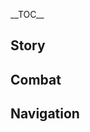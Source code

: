 {{CharacterTabs}}
{{LanguageTabs}}
__TOC__
==Story==
{{VO/Story
|character           = Varesa
|language            = ja
|name                = ヴァレサ

<!-- Hello -->
|vo_01_01_title      = 初めまして…
|vo_01_01_subtitle   = Hello
|vo_01_01_file       = VO_{language}{character} Hello.ogg
|vo_01_01_tx         = こ、ここ…こんにちは！わたしヴァレサ。「豊穣の邦」の戦士で、家は果樹園をやってるの。美味しい食べ物に興味はない？それか荷車いっぱいの果物を買いたかったり、「英雄たちの物語」を聞きたかったりしないかなぁ？もしそうだったら、わたしに任せて！いちばん美味しい食べ物も、「豊穣の邦」で手に入る最高品質の果物も、そして忘れちゃいけない英雄たちのすごい伝説も、全部教えてあげるから！
|vo_01_01_rm         = 

<!-- Chats -->
|vo_02_01_title      = 世間話・たくさん食べる
|vo_02_01_subtitle   = Chat: Eating
|vo_02_01_file       = VO_{language}{character} Chat - Eating.ogg
|vo_02_01_tx         = お父さんとお母さんがこう言ってたんだ&mdash;&mdash;どれだけ忙しくても、お腹が空いたら楽しくたくさん食べなさいって！だから食べ物を何段も重ねて、ぎゅっと押しつぶして食べるのが好きなんだ～！そうすればすぐお腹いっぱいになれるし、時間も節約できるでしょ～！
|vo_02_01_rm         = 

|vo_02_02_title      = 世間話・筋力トレーニング
|vo_02_02_subtitle   = Chat: Strength Training
|vo_02_02_file       = VO_{language}{character} Chat - Strength Training.ogg
|vo_02_02_tx         = 力っていうのはねぇ、サボってると身体から逃げちゃうんだよ～！きみも一緒に、トレーニングど～お？
|vo_02_02_rm         = 

|vo_02_03_title      = 世間話・果樹園の手入れ
|vo_02_03_subtitle   = Chat: Managing the Orchard
|vo_02_03_file       = VO_{language}{character} Chat - Managing the Orchard.ogg
|vo_02_03_tx         = 果物を育てるにはいろんなことを考えないといけないんだ。いい感じのタイミングで水やりと草むしりをしてあげて～、鉱石の粉末で土に栄養を補給してあげて～、温度も快適に保ってあげるの。でも一番大切なのはやっぱり、果物たちの気持ちに寄り添うこと！
|vo_02_03_rm         = 

<!-- Weather -->
|vo_03_01_title      = 雨の日…
|vo_03_01_subtitle   = When It Rains
|vo_03_01_file       = VO_{language}{character} When It Rains.ogg
|vo_03_01_tx         = えへへ～きっと果樹園の果物たちが喜んでるんじゃないかなぁ。竜ちゃんたちも今日は水やりの手間が省けて嬉しいだろうね～
|vo_03_01_rm         = 

|vo_03_02_title      = 雷の日…
|vo_03_02_subtitle   = When Thunder Strikes
|vo_03_02_file       = VO_{language}{character} When Thunder Strikes.ogg
|vo_03_02_tx         = ひやぁぁーー！…フィエテナさまなら雷に体当りして跳ね返せるって、ウォーベンで見た…！わ、わたしも怖がっちゃダメ…ひゃうっ！
|vo_03_02_rm         = 

|vo_03_03_title      = 雪の日…
|vo_03_03_subtitle   = When It Snows
|vo_03_03_file       = VO_{language}{character} When It Snows.ogg
|vo_03_03_tx         = 真っ白で…ひんやりしてる…あんまり見たことないけど、食べられるのかなぁ？
|vo_03_03_rm         = 

|vo_03_04_title      = 晴れの日…
|vo_03_04_subtitle   = When the Sun Is Out
|vo_03_04_file       = VO_{language}{character} When the Sun Is Out.ogg
|vo_03_04_tx         = あったか～い…お腹いっぱいになった後、ぬくぬくお陽さまを浴びると、ついお昼寝したくなっちゃうよねぇ…すぴ～…
|vo_03_04_rm         = 

|vo_03_05_title      = 暴風の日…
|vo_03_05_subtitle   = When the Wind Is Blowing
|vo_03_05_file       = VO_{language}{character} When the Wind Is Blowing.ogg
|vo_03_05_tx         = 追い風を利用したら、もっと速く走れるかなぁ…うっ、いけない、サボろうとしちゃ！
|vo_03_05_rm         = 

<!-- Greetings -->
|vo_04_01_title      = おはよう…
|vo_04_01_subtitle   = Good Morning
|vo_04_01_file       = VO_{language}{character} Good Morning.ogg
|vo_04_01_tx         = ふああっ…おはよ～…ちょっと二度寝したい気分だけど…ダメダメ！目を覚ますために、まず腕立て百回！
|vo_04_01_rm         = 

|vo_04_02_title      = こんにちは…
|vo_04_02_subtitle   = Good Afternoon
|vo_04_02_file       = VO_{language}{character} Good Afternoon.ogg
|vo_04_02_tx         = お昼ごはんの時間だぁ～！力をいっぱいつけるためにも、たくさん食べなきゃね～！
|vo_04_02_rm         = 

|vo_04_03_title      = こんばんは…
|vo_04_03_subtitle   = Good Evening
|vo_04_03_file       = VO_{language}{character} Good Evening.ogg
|vo_04_03_tx         = 英雄の残した名言にこんなのがあるんだ&mdash;&mdash;「一日の終わりにとても疲れを感じていたら、それは今日のあなたが怠けずに、全力を尽くした証拠である」って。つまり、疲れは時に栄誉の証になるんだよ～！
|vo_04_03_rm         = 

|vo_04_04_title      = おやすみ…
|vo_04_04_subtitle   = Good Night
|vo_04_04_file       = VO_{language}{character} Good Night.ogg
|vo_04_04_tx         = うーん…あんまり力は使わなかったけど、やっぱりこの時間になると眠くなっちゃう…きみも柔らかい枕を探して、早く寝てねぇ。グレインの実の葉っぱを干して枕にするのがいちばん気持ちいいんだぁ…今度わたしが…作って…すぴ～…
|vo_04_04_rm         = 

<!-- About -->
|vo_05_01_title      = ヴァレサ自身について・モリモリ食べれば力もモリモリ
|vo_05_01_subtitle   = About {character}: Eating for Strength
|vo_05_01_file       = VO_{language}{character} About {character} - Eating for Strength.ogg
|vo_05_01_tx         = 食べてばかりで鍛えないグータラさんじゃない限り、食べれば食べるほど力がつくはずだよ～！ただわたしの場合はね、力がある代わりにどんだけ食べてもお腹がいっぱいにならないんだ。お父さんとお母さんの果樹園を手伝うようになってからは、何時間か働いただけでお腹が空いてクラクラしてきちゃって。だからわたし、ちょっとだけ人より食べる量が多いんだよねぇ…
|vo_05_01_rm         = 

|vo_05_02_title      = ヴァレサ自身について・英雄たちの話
|vo_05_02_subtitle   = About {character}: Heroic Tales
|vo_05_02_friendship = 4
|vo_05_02_file       = VO_{language}{character} About {character} - Heroic Tales.ogg
|vo_05_02_tx         = 小さい頃から英雄たちの話を聞くのが好きだったんだ～！英雄たちが頑張って戦ってくれたおかげで、今のわたしは好きなものを食べて安心して眠れる。うちの部族には「フィエテナ」さまっていう英雄がいたの。走るのがとっても速くて、豪快な飛び蹴りで山を真っ二つにできたんだよ～！わたしが気合いを入れて戦うときの戦闘スタイルが、フィエテナさまにちょっと似てるって言われたとき、すごく嬉しかったなぁ～
|vo_05_02_rm         = 

<!-- About Us -->
|vo_06_01_title      = カッコいいロゴについて…
|vo_06_01_subtitle   = About Us: Epically Cool
|vo_06_01_file       = VO_{language}{character} About Us - Epically Cool.ogg
|vo_06_01_tx         = きみの活躍は友達から聞いたよ！たくさんの強敵を倒してきて、すごい称号もいっぱい持ってるんだよねぇ！そだ、いいこと思いついたんだけど、ラクガキが得意な人に頼んで、きみの称号一つひとつにカッコいいロゴを描いてもらうのはどうかなぁ？そして、それを画集にするの！そうすれば、もっとたくさんの子供たちがきみの物語を知れて、育っていけるでしょ？きみの活躍を励みに、いろんな分野のすごい人が生まれると思うんだぁ！
|vo_06_01_rm         = 

|vo_06_02_title      = 前進することについて…
|vo_06_02_subtitle   = About Us: Side by Side
|vo_06_02_quest      = Incandescent Ode of Resurrection
|vo_06_02_friendship = 6
|vo_06_02_file       = VO_{language}{character} About Us - Side by Side.ogg
|vo_06_02_tx         = きみは今や、ナタ中が誇りに思う「トゥマイニ」、この時代の最も偉大な英雄！でも不思議だなぁ…きみのそばにいても全然緊張しないし、遠い高みにいるような…畏れも感じない。フレンドリーで優しい印象があるからかなぁ？わたし、きみのそばにいたいんだ～！きみが必要とするときはいつでも全力を尽くすよ。仲間と協力しながら、一緒に前進した古代の英雄たちみたいにねぇ～！
|vo_06_02_rm         = 

<!-- Miscellany I -->
|vo_07_01_title      = 「神の目」について…
|vo_07_01_subtitle   = About the Vision
|vo_07_01_friendship = 4
|vo_07_01_file       = VO_{language}{character} About the Vision.ogg
|vo_07_01_tx         = ウォーベンによると「神の目」はとても大事な瞬間に、運命的な光を帯びて、特別な人の手にゆっくり降りてくるんだって。けどわたし、神の目を手に入れたときのことって、詳しく覚えてないんだよねぇ…ただ、とても怖い夢を見てた気がする…夢の中で、わたしは部族の正門で魔物と戦ってて…一度死にかけたの。けど目が覚めると、神の目がわたしの額に置かれてたんだ…まさか、夢の中で英雄の誰かが祝福してくれたのかなぁ？
|vo_07_01_rm         = 

|vo_07_02_title      = シェアしたいこと…
|vo_07_02_subtitle   = Something to Share
|vo_07_02_file       = VO_{language}{character} Something to Share.ogg
|vo_07_02_tx         = 「こだまの子」に何度か通って、そこの職人さんから技術を学んでこの仮面を作ったんだぁ～！フィエテナさまが二度目の「夜巡者の戦争」に参加したときの仮面をイメージしたの、わたしの直感を頼りにね！その時のフィエテナさまは、まだ「恐れなき岩山」って呼ばれてなかったけど、恐怖を乗り越えてすべての強敵に勝ったんだよ！この仮面はわたしにきっと無限の勇気を与えてくれる。今思うと、わたしの直感は正しかったみたいだねぇ～！
|vo_07_02_rm         = 

|vo_07_03_title      = 興味のあること…
|vo_07_03_subtitle   = Interesting Things
|vo_07_03_file       = VO_{language}{character} Interesting Things.ogg
|vo_07_03_tx         = 冒険者協会のメンバーはテイワット各地を旅できるって聞いたよ。それってつまり…果物が腐る心配をしなくていいし、商売に追われる心配もなくって…しかも今いる場所以外の、いろんな国のグルメを味わえるってことだよねぇ？う～ん…果樹園の手入れがあるから長期のお出かけってできないんだけど…冒険者協会って、バイトとか募集してないかなぁ…
|vo_07_03_rm         = 

<!-- About Others -->
|vo_08_01_title      = イアンサについて・コーチと上司
|vo_08_01_subtitle   = About Iansan: Coach and Commander
|vo_08_01_friendship = 4
|vo_08_01_file       = VO_{language}{character} About Iansan - Coach and Commander.ogg
|vo_08_01_tx         = イアンサさんはわたしのコーチで、わたしがいちばん尊敬してる人だよ～！わたしの力を引き出してくれて、戦い方もたくさん教えてくれたんだ。それに「豊穣の邦」のパトロール隊に、わたしを推薦してくれたの！イアンサコーチは、パトロール隊でもかなりの発言権を持っててね。わたしはイアンサコーチの指揮に従って、この力を必要とするところに行って戦ってるんだぁ～！そう考えると、わたしの上司とも言えるねぇ～！
|vo_08_01_rm         = 

|vo_08_02_title      = イアンサについて・毎日のトレーニング
|vo_08_02_subtitle   = About Iansan: Continued Training
|vo_08_02_quest      = Incandescent Ode of Resurrection
|vo_08_02_friendship = 4
|vo_08_02_file       = VO_{language}{character} About Iansan - Continued Training.ogg
|vo_08_02_tx         = イアンサコーチが言うには、わたしは普通の魔物なら簡単に倒せるけど「英雄たちが力を合わせて倒すべき相手」に勝つには、まだまだ精進しなきゃいけないんだって。わたし、毎日コーチの計画通りにトレーニングしてるんだけど、食事制限もその一環でね…イアンサコーチが見てるとこでは、揚げ物とか、糖分の多いお菓子は食べられないんだぁ。確かに健康によくないだろうけど、とっても美味しいでしょ…だから秘密のキャンプ場でこっそり食べてるの…あっ、もしいつか一緒にご飯を食べに行くことがあっても内緒にしてね！
|vo_08_02_rm         = 

|vo_08_03_title      = マーヴィカについて…
|vo_08_03_subtitle   = About Mavuika
|vo_08_03_friendship = 4
|vo_08_03_file       = VO_{language}{character} About Mavuika.ogg
|vo_08_03_tx         = 炎神さまがトレーニングで使ってるバーベル・プレートって、どれもあの「双駆輪」の五倍の重さがあるらしいよ～！しかも、最初から十枚も使うんだって…あと聞いた話だと、炎神さまは指二本でクビナガライノくらいおっきな岩を持ち上げられるんだって～！こんなに力持ちな人が横にいたら、恥ずかしくてバーベルでトレーニングなんてできなくなりそうだけど…炎神さまは別でね。あの方の声には安心感があるし、その眼差しはわたしを励ましてくれるの。たとえ炎神さまには追いつけなくても、毎日120パーセントの力でトレーニングしてるんだ。自信をなくしてスネるほうが、もっとダメだかんね！
|vo_08_03_rm         = 

|vo_08_04_title      = ムアラニについて…
|vo_08_04_subtitle   = About Mualani
|vo_08_04_friendship = 4
|vo_08_04_file       = VO_{language}{character} About Mualani.ogg
|vo_08_04_tx         = わたしの体重が適正値を超えてるってことで、ダイエットするようコーチに言われたことがあってね。水泳が効果的だってことで「流泉の衆」でトレーニングすることになったの。浮き輪に乗ったイアンサコーチが、ムアラニちゃんのざぶざぶサメくんに引っ張られながら、わたしの泳ぎを監督してくれたんだ。毎日、ランニング三万歩分と同じ距離を泳いだんだよ～！ううっ…ムアラニちゃんがこっそりスタミナ補充のためのキャンディをくれてなかったら、絶対耐えられなかったよ…あの子にはとっても感謝してるんだぁ～…
|vo_08_04_rm         = 

|vo_08_05_title      = キィニチについて…
|vo_08_05_subtitle   = About Kinich
|vo_08_05_friendship = 4
|vo_08_05_file       = VO_{language}{character} About Kinich.ogg
|vo_08_05_tx         = わたしが「帰火聖夜の巡礼」に参加した回数って、あんまり多くないんだけど…団体戦で一回だけキィニチくんに当たったことがあるんだ…すんごくすばしっこくて、毎回わたしのタックルを避けるの。結局、わたしは力を使い果たして、そのままキィニチくんの一撃であっけなく気絶しちゃってね…わたしがフラフラになりながら仲間を呼びに行こうとしたときには…とっくに聖火を持って行かれちゃってたよ。
|vo_08_05_rm         = 

|vo_08_06_title      = シロネンについて…
|vo_08_06_subtitle   = About Xilonen
|vo_08_06_friendship = 4
|vo_08_06_file       = VO_{language}{character} About Xilonen.ogg
|vo_08_06_tx         = わたしが「こだまの子」で技術を学んだ場所は「ムフル宝石店」っていうところなんだけど、そこの職人さんたちがよくシロネンさんの名前を口にしてたんだ！でも実際に会ったのは一、二回で、話したことはないの…けど、シロネンさんがお店に勧めた音楽なら聞いたことあるよ！すごくリズミカルで、テンションの上がる曲でね。ランニングの時に聴くと、いつの間にか普段より多く走ってて、しかも疲れないんだぁ～！
|vo_08_06_rm         = 

|vo_08_07_title      = シトラリについて…
|vo_08_07_subtitle   = About Citlali
|vo_08_07_friendship = 4
|vo_08_07_file       = VO_{language}{character} About Citlali.ogg
|vo_08_07_tx         = マンガの読者お便り欄で見たことあるよ～！「黒曜石の老婆」は、今の「謎煙の主」でいちばん強い英雄で、すごく尊敬されてるんだよねぇ～！でも「黒曜石の老婆」があんなに若い見た目をしてるなんて最初は知らなくって…。初めて会ったのは、酒場で酔いつぶれながら「謎煙の主」って言ってたところなんだけど、もちろんその人が「黒曜石の老婆」だなんて想像もしてなかったし、お金を持ってなさそうだったからお代を立て替えてあげたの。でも、その後どうしたらいいか分からなくて、彼女を担いで「謎煙の主」の「黒曜石の老婆」に助けを求めようとしたんだぁ。「黒曜石の老婆」がどこにいるか近くの人に聞いて回ったら、わたしが担いでる人に気づいた途端、みんな怯えだしてね…その時になってようやく、何かがおかしいって気づいたんだよね～…
|vo_08_07_rm         = 

|vo_08_08_title      = ドリーについて…
|vo_08_08_subtitle   = About Dori
|vo_08_08_quest      = Incandescent Ode of Resurrection
|vo_08_08_friendship = 4
|vo_08_08_file       = VO_{language}{character} About Dori.ogg
|vo_08_08_tx         = あの背がちっちゃくて、モラの尽きないお財布を持ってる大商人さんのこと？ううっ…あの人、値切りがすごいんだよねぇ…毎回果物を売るたびに三、四割…いや、それ以上に値切られちゃうの！でも嬉しいことに、いつも荷車数台分の果物を買ってくれるんだ～びっくりだよねぇ！それにモジャモジャ駄獣もなでさせてくれるの。ふわふわで～すごくお利口さんなんだ～
|vo_08_08_rm         = 

|vo_08_09_title      = エスコフィエについて…
|vo_08_09_subtitle   = About Escoffier
|vo_08_09_quest      = Incandescent Ode of Resurrection
|vo_08_09_friendship = 4
|vo_08_09_file       = VO_{language}{character} About Escoffier.ogg
|vo_08_09_tx         = エスコフィエさんってすごく厳しくってね…レストランの仕入れでうちの果物を買うとき、いつも何個か抜き取って「サンプル分析」？をして調べるんだ。もし糖度や成分がイマイチだと納得してくれないの…でもエスコフィエさんが作る料理って、とってもとーっても美味しいんだよ！えへへ～毎日食べられたらいいのになぁ～！もしそうなったら、まさに神様レベルのおもてなしだよねぇ～！
|vo_08_09_rm         = 

<!-- More About -->
|vo_09_01_title      = ヴァレサを知る・1
|vo_09_01_subtitle   = More About {character}: I
|vo_09_01_file       = VO_{language}{character} More About {character} - 01.ogg
|vo_09_01_tx         = この世界には、悪い人よりも良い人のほうがずっとずっと多いと思うんだぁ。みんなが作った家や家具はすっごく使い勝手がいいし、ご飯も美味しい。音楽や遊びもとっても楽しいよねぇ。たまに果物を売るときにうっかり勘定を間違えて、安く売っちゃうこともあるけど、親切なお客さんは得をしようとなんて考えてないはずだよ。少なくとも、心の底から嫌いな「悪い人」には会ったことないなぁ～！…本当に腹が立つのは、何を考えてるか分からない魔物たちだよ…特にあのおっかなくてずる賢いアビス！
|vo_09_01_rm         = 

|vo_09_02_title      = ヴァレサを知る・2
|vo_09_02_subtitle   = More About {character}: II
|vo_09_02_friendship = 3
|vo_09_02_file       = VO_{language}{character} More About {character} - 02.ogg
|vo_09_02_tx         = わたしがまだ小さかった頃、アビスが「豊穣の邦」を襲ったことがあってね。たくさんの知り合いが怪我しちゃったんだ…その時、お父さんとお母さん、それからわたしは遠く離れた地下室に隠れることしかできなかった…ドアも絶対開かないようしっかり閉めてね。魔物がドアをドンドン叩く音がしたとき、わたしは声を上げることも泣くこともできなくて…幸い、部族のパトロール隊が駆けつけてくれたおかげで、なんとか逃げられたんだけど…。それでね、その時思ったの。昔の英雄たちがたとえ不死で今も生きていたところで、ピンチの時には手が回らないって。だって英雄たちが世界の隅々にまで手を伸ばして、人々を守ることはできないでしょ？だから身体を鍛えて、もっと戦えるようになって…少なくとも、危険な目に遭ったときは自分の力で乗り越えられるようになりたいって思ったんだ～！
|vo_09_02_rm         = 

|vo_09_03_title      = ヴァレサを知る・3
|vo_09_03_subtitle   = More About {character}: III
|vo_09_03_friendship = 4
|vo_09_03_file       = VO_{language}{character} More About {character} - 03.ogg
|vo_09_03_tx         = 戦い方を覚えたばかりの頃、魔物の前に立つだけで足がぶるぶる震えちゃってねぇ。けどその時のわたしは…悪いものを全部追い払えば、楽しく暮らせると思ってたんだ。だから仮面を被って、自分を物語の中の英雄だと思い込み、目を閉じて突進を続けたの…そしたら暴れてる魔物たちを突き飛ばすことができたんだぁ～！ある日ね、同じようにヒルチャールと戦ってたら、わたしの突進でこん棒がひゅーって遠くに飛んでいって、イアンサコーチの頭に当たっちゃったことがあったの。それでコーチの目に留まって、才能があるかもってことで指導してもらえるようになったんだぁ～
|vo_09_03_rm         = 

|vo_09_04_title      = ヴァレサを知る・4
|vo_09_04_subtitle   = More About {character}: IV
|vo_09_04_friendship = 5
|vo_09_04_file       = VO_{language}{character} More About {character} - 04.ogg
|vo_09_04_tx         = こんなこと思ってもなかったんだけど、トレーニングを始めて数ヶ月で、みんなから稀に見る天才的なパワーだって褒められるようになったんだぁ。それで「帰火聖夜の巡礼」に参加するよう勧められたの…でも、わたしが想定してた相手はずっと魔物だったから、他の部族の人たちや、ましてやわたしの果物を買ってくれる友人たちと戦うのには慣れてなくって…まったく力加減が分からなかったし、怪我をさせちゃうんじゃないかって怖かったんだ…だから当然、大会に出るとすぐに負けちゃった…何度も負けて、もう大会に出るのは怖いって言ったら、出場を勧められることもなくなったんだ…
|vo_09_04_rm         = 

|vo_09_05_title      = ヴァレサを知る・5
|vo_09_05_subtitle   = More About {character}: V
|vo_09_05_quest      = Incandescent Ode of Resurrection
|vo_09_05_friendship = 6
|vo_09_05_file       = VO_{language}{character} More About {character} - 05.ogg
|vo_09_05_tx         = でもねぇ、自分でも問題だってことはよく分かってるの。仮面を被って、自分が英雄だと思い込んだときにだけ、相手を負かすほどの力を出せるのって…まるで逃げてるみたいでしょ。本当に殻を破りたいなら、果物の重さを量るように一つひとつの動きをしっかりコントロールして、真剣に戦いと向き合い…「ありのままの自分」で戦えるようにならないと！そういえば…きみって神さまと同じくらいすごい力を持ってるのに、それを暴走させることなく、どんな状況でも適切な力を出せてるよねぇ。その、わたしの英雄さま…ご指導お願いできないかなぁ？
|vo_09_05_rm         = 

<!-- Miscellany II -->
|vo_10_01_title      = ヴァレサの趣味…
|vo_10_01_subtitle   = {character}'s Hobbies
|vo_10_01_file       = VO_{language}{character} Hobbies.ogg
|vo_10_01_tx         = えへへっ、わたしねぇ～景色のいいところでキャンプするのが好きなんだ～！うちのキャラバンがよく通るルートの近くに、いい場所がいくつかあるんだよ。テントを張って、椅子やお鍋をセットして、あったか～い焚き火のそばでお歌を唄いながら、夜景と星を眺めるの。そしてあつあつのキャンプ飯を食べるんだぁ…はぁ～最高だよねぇ～
|vo_10_01_rm         = 

|vo_10_02_title      = ヴァレサの悩み…
|vo_10_02_subtitle   = {character}'s Troubles
|vo_10_02_file       = VO_{language}{character} Troubles.ogg
|vo_10_02_tx         = む、むずかしい…イアンサコーチが読んでる本、いったい何が書いてあるの…スメールとフォンテーヌの人が研究して編み出した「科学的なトレーニング」って、すっごく複雑…「体脂肪率」っていう数字が高すぎるから？イアンサコーチは甘いものをお腹いっぱい食べさせてくれないし、野菜の割合を倍にするよう言ってくるんだぁ…わたしにはチンプンカンプンだよ～
|vo_10_02_rm         = 

|vo_10_03_title      = 好きな食べ物…
|vo_10_03_subtitle   = Favorite Food
|vo_10_03_file       = VO_{language}{character} Favorite Food.ogg
|vo_10_03_tx         = ご飯を食べるときは、心が満たされて、力がみなぎるまで食べないと！味を楽しめる料理ならなんでも好きだよ～！タレの量が大事だよねぇ～、あと糖分も欠かせないかなぁ。「ブレイズ・ミートシチュー」や「温泉タイム」なんて、一口食べるたびに幸せな気分になれるんだ…うっ…ざ、罪悪感のことはいったん忘れとく方向で…
|vo_10_03_rm         = 

|vo_10_04_title      = 嫌いな食べ物…
|vo_10_04_subtitle   = Least Favorite Food
|vo_10_04_file       = VO_{language}{character} Least Favorite Food.ogg
|vo_10_04_tx         = 焦げてたり、腐ってたり、生焼けのものはあんまり食べないかなぁ…味はまだ我慢できるとしても、食べたところで力がつかないからね。はぁ…やっぱりわたし、フィエテナさまには遠く及ばないよ。伝説によるとねぇ、戦場でいちばん苦しかったときは、カビの生えたタタコスや燃えてほぼ炭になった肉を食べてたんだって。そんな状態で敵と戦い続けるなんて…一体どうやったらできるんだろう…？
|vo_10_04_rm         = 

<!-- Receiving a Gift -->
|vo_11_01_title      = 贈り物を受け取る・1
|vo_11_01_subtitle   = Receiving a Gift: I
|vo_11_01_file       = VO_{language}{character} Receiving a Gift - 01.ogg
|vo_11_01_tx         = 美味しい！はああ…すっごく美味しいよ、幸せぇ～…うぅ…きみはスーパー料理人だねぇ～！もし…「熱闘の宴」できみを料理人に招いたら、みんな食べ物を残さないだろうね！もしかしたら、とんでもないライバルがたくさん現れて、全力を出しても敵わなくなっちゃうかも！
|vo_11_01_rm         = 

|vo_11_02_title      = 贈り物を受け取る・2
|vo_11_02_subtitle   = Receiving a Gift: II
|vo_11_02_file       = VO_{language}{character} Receiving a Gift - 02.ogg
|vo_11_02_tx         = ふぅ～満足満足～…百人前食べても飽きないかも！あっ、本当に百人前作ってほしいわけじゃないよ。そんな大変なことさせられないし…ただ、もうちょっと食べたいだけで…
|vo_11_02_rm         = 

|vo_11_03_title      = 贈り物を受け取る・3
|vo_11_03_subtitle   = Receiving a Gift: III
|vo_11_03_file       = VO_{language}{character} Receiving a Gift - 03.ogg
|vo_11_03_tx         = なんだか口に合わないような…前菜を食べてないからかなぁ？なんかね、この料理からは…英雄たちが戦う時の波乱万丈なものを感じるっていうか…そう！「戦場の味」ってやつかも！す…すごいなぁ～！ちゃんと食べなきゃ！
|vo_11_03_rm         = 

<!-- Birthday -->
|vo_12_01_title      = 誕生日…
|vo_12_01_subtitle   = Birthday
|vo_12_01_file       = VO_{language}{character} Birthday.ogg
|vo_12_01_tx         = えへへ…今日はきみの誕生日だねぇ～わたしまでうれしくなってきたよ～！「豊穣の邦」の伝統では、家族や友人を招待して、誕生日の主役のためにキャンプファイヤーをやるんだよ。で、主役が参加者全員と乾杯して飲むの！でも、きみみたいに人気のある人だと、何千杯も飲むことになっちゃうよねぇ…楽しいだろうけど身体には悪いし、疲れちゃいそう…そだ！よかったら、わたしの秘密のキャンプ場でまったりお祝いしない？
|vo_12_01_rm         = 

<!-- Feelings About Ascension -->
|vo_13_01_title      = 突破した感想・起
|vo_13_01_subtitle   = Feelings About Ascension: Intro
|vo_13_01_ascension  = 1
|vo_13_01_file       = VO_{language}{character} Feelings About Ascension - 01.ogg
|vo_13_01_tx         = ふぅ～…訓練の成果が出てきたみたい。わたし今、やる気超モリモリだよ～！今すぐダッシュ・アンド・ジャンプで、道を塞いでる邪魔者を全員成敗しちゃうかんね～！
|vo_13_01_rm         = 

|vo_13_02_title      = 突破した感想・承
|vo_13_02_subtitle   = Feelings About Ascension: Building Up
|vo_13_02_ascension  = 2
|vo_13_02_file       = VO_{language}{character} Feelings About Ascension - 02.ogg
|vo_13_02_tx         = うん！エネルギー満タン！まるで「ブレイズ・ミートシチュー」を千人前食べたみたい！ふふ～ん、これでわたしのタックルとキックは燃え滾る火山みたいにパワフルになったよ～！
|vo_13_02_rm         = 

|vo_13_03_title      = 突破した感想・転
|vo_13_03_subtitle   = Feelings About Ascension: Climax
|vo_13_03_ascension  = 4
|vo_13_03_file       = VO_{language}{character} Feelings About Ascension - 03.ogg
|vo_13_03_tx         = わたしの目標は…英雄のように強い戦士になって、いちばん大切な正義を守ること&mdash;&mdash;つまり、悪いやつらに脅かされることなく、みんなが毎日楽しく暮らせるよう目指すことだよ！
|vo_13_03_rm         = 

|vo_13_04_title      = 突破した感想・結
|vo_13_04_subtitle   = Feelings About Ascension: Conclusion
|vo_13_04_ascension  = 6
|vo_13_04_file       = VO_{language}{character} Feelings About Ascension - 04.ogg
|vo_13_04_tx         = わたしの信念と勇気も、わたしのパワーと同じように成長させていかないと！いつか仮面を被らなくても、英雄たちと同じように自信に満ち溢れた姿になってみせるよ！
|vo_13_04_rm         = 
}}

==Combat==
{{Combat VO
|character           = Varesa
|language            = ja

<!-- Elemental Skill -->
|skill_1_tx          = どーんっ！
|skill_1_rm          = 
|skill_2_tx          = 頭突き～！
|skill_2_rm          = 
|skill_3_tx          = 行くよっ！
|skill_3_rm          = 
|skill_4_tx          = 突撃！
|skill_4_rm          = 
|skill_5_tx          = ジャスティス！！
|skill_5_rm          = 
|skill_6_tx          = ヒーロー見参！！
|skill_6_rm          = 
|skill_7_tx          = 遅刻遅刻…！
|skill_7_rm          = 
|skill_8_tx          = じ、時間が…
|skill_8_rm          = 
|skill_9_tx          = 急げー！
|skill_9_rm          = 

<!-- Elemental Burst -->
|burst_1_tx          = きみの負けだよっ！
|burst_1_rm          = 
|burst_2_tx          = くらえ、渾身の一撃！
|burst_2_rm          = 
|burst_3_tx          = フィエテナさま！どうか力を！
|burst_3_rm          = 
|burst_4_tx          = 「名を照らす炎よ、闇を滅せよ！」
|burst_4_rm          = 
|burst_5_tx          = 爆裂パワー！！
|burst_5_rm          = 
|burst_6_tx          = 奥義！ヒーローキィィーーック！！
|burst_6_rm          = 
|burst_7_file        = Elemental Burst Mask Special 01,Elemental Burst Mask Special 02,Elemental Burst Mask Special 03

<!-- Sprint Start -->
|sprint-s_1_file     = Sprint Start 01,Sprint Start 02,Sprint Start 03

<!-- Deploying Wind Glider -->
|glider_1_file       = Deploying Wind Glider 01,Deploying Wind Glider 02,Deploying Wind Glider 03

<!-- Opening Treasure Chest -->
|chest_1_tx          = えへへ、キラキラしてる…
|chest_1_rm          = 
|chest_2_tx          = これ…食べられるかな～？
|chest_2_rm          = 
|chest_3_tx          = ん…？地面から生えてきたの？
|chest_3_rm          = 

<!-- Low HP -->
|low-hp_1_tx         = 怒るよ～！
|low-hp_1_rm         = 
|low-hp_2_tx         = 不意打ちはずるいよぉ…
|low-hp_2_rm         = 
|low-hp_3_tx         = や、やりづらい…
|low-hp_3_rm         = 

<!-- Ally Low HP -->
|ally-low-hp_1_tx    = 助けてあげる！
|ally-low-hp_1_rm    = 
|ally-low-hp_2_tx    = まずいまずい…
|ally-low-hp_2_rm    = 

<!-- Fallen -->
|fallen_1_tx         = 負けを…認めたくないよ…
|fallen_1_rm         = 
|fallen_2_tx         = あ、うぅ…
|fallen_2_rm         = 
|fallen_3_tx         = もう…力が出ない…
|fallen_3_rm         = 

<!-- Light Hit Taken -->
|hit-l_1_tx          = やってくれたね…！
|hit-l_1_rm          = 
|hit-l_2_file        = Light Hit Taken 01,Light Hit Taken 02,Light Hit Taken 03,Light Hit Taken 04,Light Hit Taken 05,Light Hit Taken 06

<!-- Heavy Hit Taken -->
|hit-h_1_tx          = いたたた！
|hit-h_1_rm          = 
|hit-h_2_tx          = ねえ、こわいよ！
|hit-h_2_rm          = 
|hit-h_3_file        = Heavy Hit Taken 03,Heavy Hit Taken 04,Heavy Hit Taken 05,Heavy Hit Taken 06

<!-- Joining Party -->
|join_1_tx           = お出かけ？それとも…試合？
|join_1_rm           = 
|join_2_tx           = ワクワクだねぇ～！
|join_2_rm           = 
|join_3_tx           = お腹空いてない？食べ物なら持ってるからねぇ～！
|join_3_rm           = 

<!-- Character Idles -->
|idle_1_file         = Standby 01,Standby 02

<!-- Light Attack -->
|atk-l_1_file        = Light Attack 01,Light Attack 02,Light Attack 03,Light Attack 04,Light Attack 05,Light Attack 06,Light Attack 07,Light Attack 08

<!-- Mid Attack -->
|atk-m_1_file        = Mid Attack 01,Mid Attack 02,Mid Attack 03,Mid Attack 04

<!-- Heavy Attack -->
|atk-h_1_file        = Heavy Attack 01,Heavy Attack 02,Heavy Attack 03
|atk-h_2_file        = Heavy Attack Set1 Bs 01,Heavy Attack Set1 Bs 02,Heavy Attack Set1 Bs 03
|atk-h_3_file        = Heavy Attack Set2 Falling Attack 01,Heavy Attack Set2 Falling Attack 02,Heavy Attack Set2 Falling Attack 03,Heavy Attack Set2 Falling Attack 04
|atk-h_4_file        = Heavy Attack Set3 As 01,Heavy Attack Set3 As 02,Heavy Attack Set3 As 03
|atk-h_5_file        = Heavy Attack Mask Set1 Bs 01,Heavy Attack Mask Set1 Bs 02,Heavy Attack Mask Set1 Bs 03
|atk-h_6_file        = Heavy Attack Mask Set2 Falling Attack 01,Heavy Attack Mask Set2 Falling Attack 02,Heavy Attack Mask Set2 Falling Attack 03
|atk-h_7_file        = Heavy Attack Mask Set3 As 01,Heavy Attack Mask Set3 As 02,Heavy Attack Mask Set3 As 03,Heavy Attack Mask Set3 As 04

<!-- Climbing -->
|climb_1_file        = Climbing 01,Climbing 02,Climbing 03

<!-- Climbing Breath -->
|climb-b_1_file      = Climbing Breath 01,Climbing Breath 02,Climbing Breath 03

<!-- Jumping -->
|jump_1_file         = Jumping 01,Jumping 02,Jumping 03,Jumping 04,Jumping 05
|jump_2_file         = Jumping Special 01,Jumping Special 02,Jumping Special 03

<!-- Nightsoul Transmission -->
|nightsoul_1_file = Nightsoul Transmission 01
}}

==Navigation==
{{Character Navbox|VO-JA}}